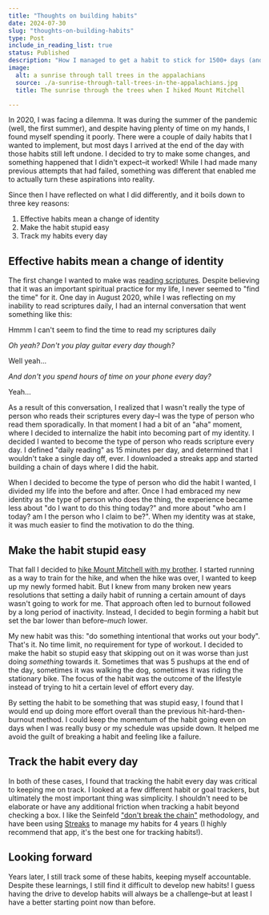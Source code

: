 ```yaml
---
title: "Thoughts on building habits"
date: 2024-07-30
slug: "thoughts-on-building-habits"
type: Post
include_in_reading_list: true
status: Published
description: "How I managed to get a habit to stick for 1500+ days (and counting!)"
image:
  alt: a sunrise through tall trees in the appalachians
  source: ./a-sunrise-through-tall-trees-in-the-appalachians.jpg
  title: The sunrise through the trees when I hiked Mount Mitchell

---
```


In 2020, I was facing a dilemma. It was during the summer of the pandemic (well, the first summer), and despite having plenty of time on my hands, I found myself spending it poorly. There were a couple of daily habits that I wanted to implement, but most days I arrived at the end of the day with those habits still left undone. I decided to try to make some changes, and something happened that I didn't expect–it worked! While I had made many previous attempts that had failed, something was different that enabled me to actually turn these aspirations into reality.

Since then I have reflected on what I did differently, and it boils down to three key reasons:

1. Effective habits mean a change of identity
2. Make the habit stupid easy
3. Track my habits every day

## Effective habits mean a change of identity

The first change I wanted to make was [reading scriptures](https://thetrevorharmon.com/about/#faith). Despite believing that it was an important spiritual practice for my life, I never seemed to "find the time" for it. One day in August 2020, while I was reflecting on my inability to read scriptures daily, I had an internal conversation that went something like this:

<Citation>
Hmmm I can't seem to find the time to read my scriptures daily

_Oh yeah? Don't you play guitar every day though?_

Well yeah...

_And don't you spend hours of time on your phone every day?_

Yeah...
</Citation>

As a result of this conversation, I realized that I wasn't really the type of person who reads their scriptures every day–I was the type of person who read them sporadically. In that moment I had a bit of an "aha" moment, where I decided to internalize the habit into becoming part of my identity. I decided I wanted to become the type of person who reads scripture every day. I defined "daily reading" as 15 minutes per day, and determined that I wouldn't take a single day off, ever. I downloaded a streaks app and started building a chain of days where I did the habit.

When I decided to become the type of person who did the habit I wanted, I divided my life into the before and after. Once I had embraced my new identity as the type of person who does the thing, the experience became less about "do I want to do this thing today?" and more about "who am I today? am I the person who I claim to be?". When my identity was at stake, it was much easier to find the motivation to do the thing.

## Make the habit stupid easy

That fall I decided to [hike Mount Mitchell with my brother](https://thetrevorharmon.com/blog/what-ive-been-up-to-lately/). I started running as a way to train for the hike, and when the hike was over, I wanted to keep up my newly formed habit. But I knew from many broken new years resolutions that setting a daily habit of running a certain amount of days wasn't going to work for me. That approach often led to burnout followed by a long period of inactivity. Instead, I decided to begin forming a habit but set the bar lower than before–_much_ lower.

My new habit was this: "do something intentional that works out your body". That's it. No time limit, no requirement for type of workout. I decided to make the habit so stupid easy that skipping out on it was worse than just doing _something_ towards it. Sometimes that was 5 pushups at the end of the day, sometimes it was walking the dog, sometimes it was riding the stationary bike. The focus of the habit was the outcome of the lifestyle instead of trying to hit a certain level of effort every day.

By setting the habit to be something that was stupid easy, I found that I would end up doing more effort overall than the previous hit-hard-then-burnout method. I could keep the momentum of the habit going even on days when I was really busy or my schedule was upside down. It helped me avoid the guilt of breaking a habit and feeling like a failure.

## Track the habit every day

In both of these cases, I found that tracking the habit every day was critical to keeping me on track. I looked at a few different habit or goal trackers, but ultimately the most important thing was simplicity. I shouldn't need to be elaborate or have any additional friction when tracking a habit beyond checking a box. I like the Seinfeld ["don't break the chain"](https://todoist.com/inspiration/dont-break-the-chain) methodology, and have been using [Streaks](https://streaksapp.com) to manage my habits for 4 years (I highly recommend that app, it's the best one for tracking habits!).

## Looking forward

Years later, I still track some of these habits, keeping myself accountable. Despite these learnings, I still find it difficult to develop new habits! I guess having the drive to develop habits will always be a challenge–but at least I have a better starting point now than before.
